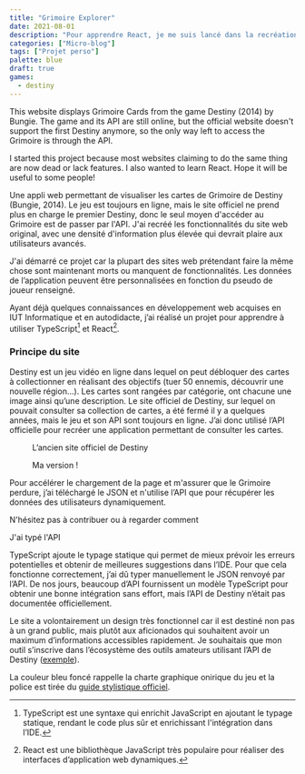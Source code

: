 ```yaml
---
title: "Grimoire Explorer"
date: 2021-08-01
description: "Pour apprendre React, je me suis lancé dans la recréation du site défunt du jeu Destiny."
categories: ["Micro-blog"]
tags: ["Projet perso"]
palette: blue
draft: true
games:
  - destiny
---
```


This website displays Grimoire Cards from the game Destiny (2014) by Bungie. The game and its API are still online, but the official website doesn't support the first Destiny anymore, so the only way left to access the Grimoire is through the API.

<OpenGraph url="https://grimoire.aureliendossantos.com" />

I started this project because most websites claiming to do the same thing are now dead or lack features. I also wanted to learn React. Hope it will be useful to some people!

Une appli web permettant de visualiser les cartes de Grimoire de Destiny (Bungie, 2014). Le jeu est toujours en ligne, mais le site officiel ne prend plus en charge le premier Destiny, donc le seul moyen d'accéder au Grimoire est de passer par l'API. J'ai recréé les fonctionnalités du site web original, avec une densité d'information plus élevée qui devrait plaire aux utilisateurs avancés.

J'ai démarré ce projet car la plupart des sites web prétendant faire la même chose sont maintenant morts ou manquent de fonctionnalités. Les données de l’application peuvent être personnalisées en fonction du pseudo de joueur renseigné.

Ayant déjà quelques connaissances en développement web acquises en IUT Informatique et en autodidacte, j’ai réalisé un projet pour apprendre à utiliser TypeScript[^TypeScript] et React[^React].

[^TypeScript]: TypeScript est une syntaxe qui enrichit JavaScript en ajoutant le typage statique, rendant le code plus sûr et enrichissant l'intégration dans l’IDE.
[^React]: React est une bibliothèque JavaScript très populaire pour réaliser des interfaces d’application web dynamiques.

### Principe du site

Destiny est un jeu vidéo en ligne dans lequel on peut débloquer des cartes à collectionner en réalisant des objectifs (tuer 50 ennemis, découvrir une nouvelle région...). Les cartes sont rangées par catégorie, ont chacune une image ainsi qu’une description. Le site officiel de Destiny, sur lequel on pouvait consulter sa collection de cartes, a été fermé il y a quelques années, mais le jeu et son API sont toujours en ligne. J’ai donc utilisé l’API officielle pour recréer une application permettant de consulter les cartes.


<Gallery style="wide">
	<Figure half src={original}>L’ancien site officiel de Destiny</Figure>
	<Figure half src={mine}>Ma version !</Figure>
</Gallery>

Pour accélérer le chargement de la page et m'assurer que le Grimoire perdure, j’ai téléchargé le JSON et n'utilise l’API que pour récupérer les données des utilisateurs dynamiquement.

N'hésitez pas à contribuer ou à regarder comment

J'ai typé l'API

TypeScript ajoute le typage statique qui permet de mieux prévoir les erreurs potentielles et obtenir de meilleures suggestions dans l’IDE. Pour que cela fonctionne correctement, j’ai dû typer manuellement le JSON renvoyé par l’API. De nos jours, beaucoup d’API fournissent un modèle TypeScript pour obtenir une bonne intégration sans effort, mais l’API de Destiny n’était pas documentée officiellement.

Le site a volontairement un design très fonctionnel car il est destiné non pas à un grand public, mais plutôt aux aficionados qui souhaitent avoir un maximum d’informations accessibles rapidement. Je souhaitais que mon outil s’inscrive dans l’écosystème des outils amateurs utilisant l’API de Destiny ([exemple](https://chrisfried.github.io/secret-scrubland/guardian/2/4611686018451177156)).

La couleur bleu foncé rappelle la charte graphique onirique du jeu et la police est tirée du [guide stylistique officiel](https://www.bungie.net/fr/AboutUs/Index#!page=styleguide).
